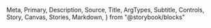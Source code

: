   Meta,
  Primary,
  Description,
  Source,
  Title,
  ArgTypes,
  Subtitle,
  Controls,
  Story,
  Canvas,
  Stories,
  Markdown,
} from "@storybook/blocks"

<Meta of={StepVerticalProgress} />

<Title />

<Description of={StepVerticalProgress} />

```tsx
import { StepVerticalProgress } from "@einride/ui"
```

## Basic

<Description of={StepVerticalProgress.Basic} />

<Canvas of={StepVerticalProgress.Basic} />

<Controls of={StepVerticalProgress.Basic} />

## Custom steps

<Description of={StepVerticalProgress.CustomSteps} />

<Canvas of={StepVerticalProgress.CustomSteps} />

<Controls of={StepVerticalProgress.CustomSteps} include={["completedSteps", "steps"]} />

## Custom color

<Description of={StepVerticalProgress.CustomColor} />

<Canvas of={StepVerticalProgress.CustomColor} />

<Controls of={StepVerticalProgress.CustomColor} include="color" />

## Accessibility

Adding a descriptive `aria-label` is required to convey what the gauge is displaynig.
